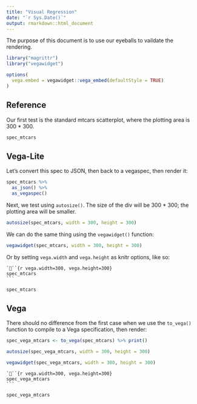 ```yaml
---
title: "Visual Regression"
date: "`r Sys.Date()`"
output: rmarkdown::html_document
---
```


The purpose of this document is to use our eyeballs to vaildate the rendering.

```r
library("magrittr")
library("vegawidget")

options(
  vega.embed = vegawidget::vega_embed(defaultStyle = TRUE)
)
```

## Reference 

Our first test is the standard mtcars scatterplot, where the plotting area is 300 * 300.

```r
spec_mtcars
```

## Vega-Lite 

Let's convert this spec to JSON, then back to a vegaspec, then render it:

```r
spec_mtcars %>%
  as_json() %>%
  as_vegaspec()
```

Next, we test using `autosize()`. The size of the div will be 300 * 300; the plotting area will be smaller.

```r
autosize(spec_mtcars, width = 300, height = 300)
```

We can do the same thing using the `vegawidget()` function:

```r
vegawidget(spec_mtcars, width = 300, height = 300)
```

Or by setting `vega.width` and `vega.height` as knitr options, like so:

    ```{r vega.width=300, vega.height=300}
    spec_mtcars
    ```

```r
spec_mtcars
```

## Vega

There should no difference from the first case when we use the `to_vega()` function to compile to a Vega specification, then render:

```r
spec_vega_mtcars <- to_vega(spec_mtcars) %>% print()
```

```r
autosize(spec_vega_mtcars, width = 300, height = 300)
```

```r
vegawidget(spec_vega_mtcars, width = 300, height = 300)
```

    ```{r vega.width=300, vega.height=300}
    spec_vega_mtcars
    ```

```r
spec_vega_mtcars
```
